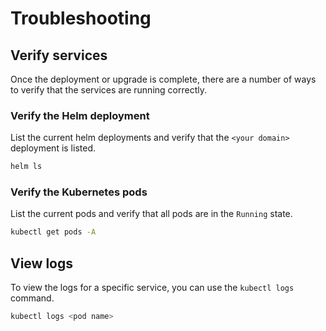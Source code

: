 # Troubleshooting

## Verify services

Once the deployment or upgrade is complete, there are a number of ways to verify that the services are running correctly.

### Verify the Helm deployment

List the current helm deployments and verify that the `<your domain>` deployment is listed.

```bash
helm ls
```

### Verify the Kubernetes pods

List the current pods and verify that all pods are in the `Running` state.

```bash
kubectl get pods -A
```

## View logs

To view the logs for a specific service, you can use the `kubectl logs` command.

```bash
kubectl logs <pod name>
```